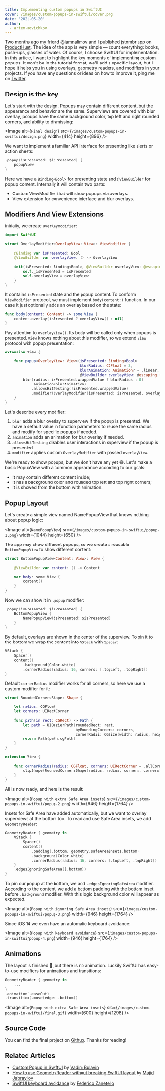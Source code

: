 ```yaml
---
title: Implementing custom popups in SwiftUI
cover: /images/custom-popups-in-swiftui/cover.png
date: '2021-05-20'
author:
  - artem-novichkov
---
```


Two months ago my friend [@iamnalimov](https://twitter.com/iamnalimov) and I published jstnmbr app on [ProductHunt](https://www.producthunt.com/posts/jstnmbr). The idea of the app is very simple — count everything: books, push-ups, glasses of water. Of course, I choose SwiftUI for implementation. In this article, I want to highlight the key moments of implementing custom popups. It won't be in the tutorial format, we'll add a specific layout, but I hope it helps you in using overlays, geometry readers, and modifiers in your projects. If you have any questions or ideas on how to improve it, ping me on [Twitter](http://twitter.com/iosartem).

## Design is the key

Let's start with the design. Popups may contain different content, but the appearance and behavior are the same. Superviews are covered with blur overlay, popups have the same background color, top left and right rounded corners, and ability to dismissing:

<Image
  alt={`Final design`}
  src={`/images/custom-popups-in-swiftui/design.png`}
  width={414}
  height={896}
/>

We want to implement a familiar API interface for presenting like alerts or action sheets:

```swift
.popup(isPresented: $isPresented) {
    popupView
}
```

Here we have a `Binding<Bool>` for presenting state and `@ViewBuilder` for popup content. Internally it will contain two parts:

- Custom ViewModifier that will show popups via overlays.
- View extension for convenience interface and blur overlays.

## Modifiers And View Extensions

Initially, we create `OverlayModifier`:

```swift
import SwiftUI

struct OverlayModifier<OverlayView: View>: ViewModifier {
    
    @Binding var isPresented: Bool
    @ViewBuilder var overlayView: () -> OverlayView
    
    init(isPresented: Binding<Bool>, @ViewBuilder overlayView: @escaping () -> OverlayView) {
        self._isPresented = isPresented
        self.overlayView = overlayView
    }
}
```

It contains `isPresented` state and the popup content. To conform `ViewModifier` protocol, we must implement `body(content:)` function. In our case it just optionally adds an overlay based on the state:

```swift
func body(content: Content) -> some View {
    content.overlay(isPresented ? overlayView() : nil)
}
```

Pay attention to `overlayView()`. Its body will be called only when popups is presented. `View` knows nothing about this modifier, so we extend `View` protocol with popup presentation:

```swift
extension View {
    
    func popup<OverlayView: View>(isPresented: Binding<Bool>,
                                  blurRadius: CGFloat = 3,
                                  blurAnimation: Animation? = .linear,
                                  @ViewBuilder overlayView: @escaping () -> OverlayView) -> some View {
        blur(radius: isPresented.wrappedValue ? blurRadius : 0)
            .animation(blurAnimation)
            .allowsHitTesting(!isPresented.wrappedValue)
            .modifier(OverlayModifier(isPresented: isPresented, overlayView: overlayView))
    }
}
```

Let's describe every modifier:

1. `blur` adds a blur overlay to superview if the popup is presented. We have a default value in function parameters to reuse the same radius and modify for specific popups if needed.
2. `animation` adds an animation for blur overlay if needed.
3. `allowsHitTesting` disables user interactions in superview if the popup is presented.
4. `modifier` applies custom `OverlayModifier` with passed `overlayView`.

We're ready to show popups, but we don't have any yet 😅. Let's make a basic PopupView with a common appearance according to our goals:
- It may contain different content inside;
- It has a background color and rounded top left and top right corners;
- It is showed from the bottom with animation.

## Popup Layout

Let's create a simple view named NamePopupView that knows nothing about popup logic:

<Image
  alt={`NamePopupView`}
  src={`/images/custom-popups-in-swiftui/popup-1.png`}
  width={1044}
  height={650}
/>

The app may show different popups, so we create a reusable `BottomPopupView` to show different content:

```swift
struct BottomPopupView<Content: View>: View {
    
    @ViewBuilder var content: () -> Content
    
    var body: some View {
        content()
    }
}
```

Now we can show it in `.popup` modifier:

```swift
.popup(isPresented: $isPresented) {
	BottomPopupView {
		NamePopupView(isPresented: $isPresented)
	}
}
```

By default, overlays are shown in the center of the superview. To pin it to the bottom we wrap the content into `VStack` with `Spacer`:

```swift
VStack {
	Spacer()
	content()
	    .background(Color.white)
	    .cornerRadius(radius: 16, corners: [.topLeft, .topRight])
}
```

Default `cornerRadius` modifier works for all corners, so here we use a custom modifier for it:

```swift
struct RoundedCornersShape: Shape {
    
    let radius: CGFloat
    let corners: UIRectCorner
    
    func path(in rect: CGRect) -> Path {
        let path = UIBezierPath(roundedRect: rect,
                                byRoundingCorners: corners,
                                cornerRadii: CGSize(width: radius, height: radius))
        return Path(path.cgPath)
    }
}

extension View {
    
    func cornerRadius(radius: CGFloat, corners: UIRectCorner = .allCorners) -> some View {
        clipShape(RoundedCornersShape(radius: radius, corners: corners))
    }
}
```

All is now ready, and here is the result:

<Image
  alt={`Popup with extra Safe Area insets`}
  src={`/images/custom-popups-in-swiftui/popup-2.png`}
  width={946}
  height={1764}
/>

Insets for Safe Area have added automatically, but we want to overlay superviews at the bottom too. To read and use Safe Area insets, we add `GeometryReader`:

```swift
GeometryReader { geometry in
	VStack {
	    Spacer()
	    content()
		    .padding(.bottom, geometry.safeAreaInsets.bottom)
		    .background(Color.white)
		    .cornerRadius(radius: 16, corners: [.topLeft, .topRight])
	}
	.edgesIgnoringSafeArea([.bottom])
}
```

To pin our popup at the bottom, we add `.edgesIgnoringSafeArea` modifier. According to the content, we add a bottom padding with the bottom inset before `.background` modifier. With this logic background color will appear as expected.

<Image
  alt={`Popup with ignoring Safe Area insets`}
  src={`/images/custom-popups-in-swiftui/popup-3.png`}
  width={946}
  height={1764}
/>

Since iOS 14 we even have an automatic keyboard avoidance:

<Image
  alt={`Popup with keyboard avoidance`}
  src={`/images/custom-popups-in-swiftui/popup-4.png`}
  width={946}
  height={1764}
/>

## Animations

The layout is finished 🥳, but there is no animation. Luckily SwiftUI has easy-to-use modifiers for animations and transitions:

```swift
GeometryReader { geometry in
    ...
}
.animation(.easeOut)
.transition(.move(edge: .bottom))
```

<Image
  alt={`Popup with extra Safe Area insets`}
  src={`/images/custom-popups-in-swiftui/final.gif`}
  width={600}
  height={1298}
/>

## Source Code

You can find the final project on [Github](https://github.com/artemnovichkov/CustomPopupExample). Thanks for reading!

## Related Articles

- [Custom Popup in SwiftUI](https://www.vadimbulavin.com/swiftui-popup-sheet-popover) by [Vadim Bulavin](https://twitter.com/V8tr)
- [How to use GeometryReader without breaking SwiftUI layout](https://swiftwithmajid.com/2020/11/04/how-to-use-geometryreader-without-breaking-swiftui-layout) by [Majid Jabrayilov](https://twitter.com/mecid)
- [SwiftUI keyboard avoidance](https://www.fivestars.blog/articles/swiftui-keyboard) by [Federico Zanetello](https://twitter.com/zntfdr)